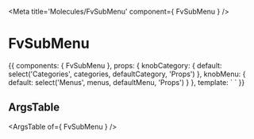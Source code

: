 
<Meta title='Molecules/FvSubMenu' component={ FvSubMenu } />

# FvSubMenu

<Canvas>
  <Story name='Common' height='150px'>
    {{
      components: { FvSubMenu },
      props: {
        knobCategory: {
          default: select('Categories', categories, defaultCategory, 'Props')
        },
        knobMenu: {
          default: select('Menus', menus, defaultMenu, 'Props')
        }
      },
      template: `<FvSubMenu
        :categoryName='knobCategory'
        :menuName='knobMenu'
      >
      </FvSubMenu>`
    }}
  </Story>
</Canvas>

## ArgsTable

<ArgsTable of={ FvSubMenu } />
